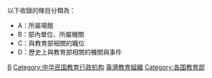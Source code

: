 {{catmore|中華民國教育部}}

以下收錄的條目分類為：
*A：所屬場館
*B：部內單位、所屬機關
*C：與教育部相關的職位
*D：歷史上與教育部相關的機關與事件

[[Category:中華民國中央行政機關|B]]
[[Category:中华民国教育行政机构|Category:中华民国教育行政机构]]
[[Category:臺灣教育組織|]]
[[Category:各国教育部|Category:各国教育部]]